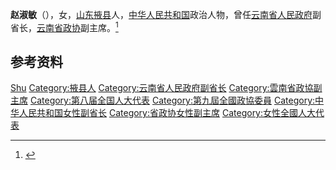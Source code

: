 {{Otheruses|other=名为赵淑敏的其他人物|赵淑敏}}

'''赵淑敏'''（{{bd|1943年|}}），女，[[山东|山东]][[掖县|掖县]]人，[[中华人民共和国|中华人民共和国]]政治人物，曾任[[云南省人民政府|云南省人民政府]]副省长，[[云南省政协|云南省政协]]副主席。<ref>{{Cite book|title=中华人民共和国职官志|author=何虎生, 李耀东, 向常福主编|publisher=中国社会出版社|year=2003|isbn=9787800883934|location=北京|pages=}}</ref>

== 参考资料 ==
{{reflist}}

{{中国人物小作品}}

{{Authority control}}
{{DEFAULTSORT:Zhao赵}}
[[Category:赵姓|Shu]]
[[Category:掖县人|Category:掖县人]]
[[Category:云南省人民政府副省长|Category:云南省人民政府副省长]]
[[Category:雲南省政協副主席|Category:雲南省政協副主席]]
[[Category:第八届全国人大代表|Category:第八届全国人大代表]]
[[Category:第九屆全國政協委員|Category:第九屆全國政協委員]]
[[Category:中华人民共和国女性副省长|Category:中华人民共和国女性副省长]]
[[Category:省政协女性副主席|Category:省政协女性副主席]]
[[Category:女性全國人大代表|Category:女性全國人大代表]]